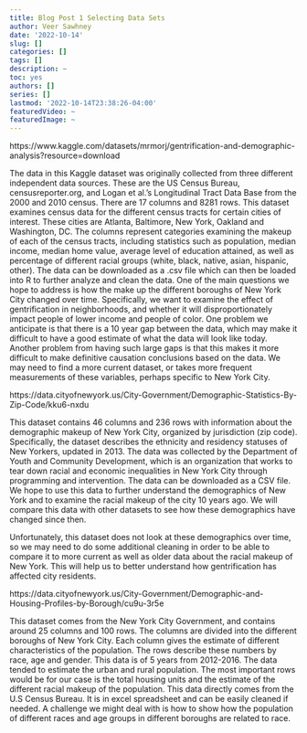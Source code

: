 ```yaml
---
title: Blog Post 1 Selecting Data Sets
author: Veer Sawhney
date: '2022-10-14'
slug: []
categories: []
tags: []
description: ~
toc: yes
authors: []
series: []
lastmod: '2022-10-14T23:38:26-04:00'
featuredVideo: ~
featuredImage: ~
---
```



https://www.kaggle.com/datasets/mrmorj/gentrification-and-demographic-analysis?resource=download
 
The data in this Kaggle dataset was originally collected from three different independent data sources. These are the US Census Bureau, censusreporter.org, and Logan et al.’s Longitudinal Tract Data Base from the 2000 and 2010 census. There are 17 columns and 8281 rows. This dataset examines census data for the different census tracts for certain cities of interest. These cities are Atlanta, Baltimore, New York, Oakland and Washington, DC. The columns represent categories examining the makeup of each of the census tracts, including statistics such as population, median income, median home value, average level of education attained, as well as percentage of different racial groups (white, black, native, asian, hispanic, other). The data can be downloaded as a .csv file which can then be loaded into R to further analyze and clean the data. One of the main questions we hope to address is how the make up the different boroughs of New York City changed over time. Specifically, we want to examine the effect of gentrification in neighborhoods, and whether it will disproportionately impact people of lower income and people of color. One problem we anticipate is that there is a 10 year gap between the data, which may make it difficult to have a good estimate of what the data will look like today. Another problem from having such large gaps is that this makes it more difficult to make definitive causation conclusions based on the data. We may need to find a more current dataset, or takes more frequent measurements of these variables, perhaps specific to New York City. 




https://data.cityofnewyork.us/City-Government/Demographic-Statistics-By-Zip-Code/kku6-nxdu

This dataset contains 46 columns and 236 rows with information about the demographic makeup of New York City, organized by jurisdiction (zip code). Specifically, the dataset describes the ethnicity and residency statuses of New Yorkers, updated in 2013. The data was collected by the Department of Youth and Community Development, which is an organization that works to tear down racial and economic inequalities in New York City through programming and intervention. The data can be downloaded as a CSV file. We hope to use this data to further understand the demographics of New York and to examine the racial makeup of the city 10 years ago. We will compare this data with other datasets to see how these demographics have changed since then.

Unfortunately, this dataset does not look at these demographics over time, so we may need to do some additional cleaning in order to be able to compare it to more current as well as older data about the racial makeup of New York. This will help us to better understand how gentrification has affected city residents.



https://data.cityofnewyork.us/City-Government/Demographic-and-Housing-Profiles-by-Borough/cu9u-3r5e 

This dataset comes from the New York City Government, and contains around 25 columns and 100 rows. The columns are divided into the different boroughs of New York City. Each column gives the estimate of different characteristics of the population. The rows describe these numbers by  race, age and gender. This data is of 5 years from 2012-2016. The data tended to estimate the urban and rural population. The most important rows would be for our case is the total housing units and the estimate of the different racial makeup of the population. This data directly comes from the U.S Census Bureau. It is in excel spreadsheet and can be easily cleaned if needed. A challenge we might deal with is how to show how the population of different races and age groups in different boroughs are related to race.
